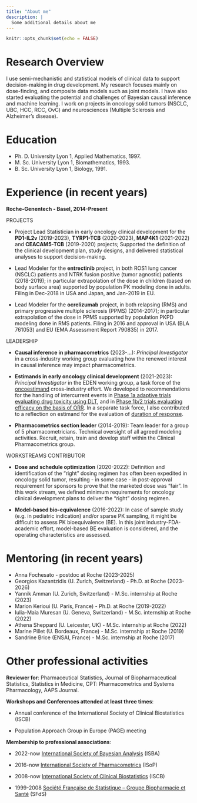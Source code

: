 ```yaml
---
title: "About me"
description: |
  Some additional details about me
---
```


```r
knitr::opts_chunk$set(echo = FALSE)
```


# Research Overview

I use semi-mechanistic and statistical models of clinical data to support decision-making in drug development. My research focuses mainly on dose-finding, and composite data models such as joint models. I have also started evaluating the potential and challenges of Bayesian causal inference and machine learning.
I work on projects in oncology solid tumors (NSCLC, UBC, HCC, RCC, OvC) and neurosciences (Multiple Sclerosis and Alzheimer's disease).

# Education

* Ph. D.  University Lyon 1, Applied Mathematics, 1997.
* M. Sc.  University Lyon 1, Biomathematics, 1993.
* B. Sc.  University Lyon 1, Biology, 1991.

# Experience (in recent years)

__Roche-Genentech - Basel, 2014-Present __

PROJECTS

* Project Lead Statistician in early oncology clinical development for the __PD1-IL2v__ (2019-2023), __TYRP1-TCB__ (2020-2023), __MAP4K1__ (2021-2022) and __CEACAM5-TCB__ (2019-2020) projects; Supported the definition of the clinical development plan, study designs, and delivered statistical analyses to support decision-making.

* Lead Modeler for the __entrectinib__ project, in both ROS1 lung cancer (NSCLC) patients and NTRK fusion positive (tumor agnostic) patients (2018-2019); in particular extrapolation of the dose in children (based on body surface area) supported by population PK modeling done in adults. Filing in Dec-2018 in USA and Japan, and Jan-2019 in EU.

* Lead Modeler for the __ocrelizumab__ project, in both relapsing (RMS) and primary progressive multiple sclerosis (PPMS) (2014-2017); in particular extrapolation of the dose in PPMS supported by population PKPD modeling done in RMS patients. Filing in 2016 and approval in USA (BLA 761053) and EU (EMA Assessment Report 790835) in 2017.

LEADERSHIP

* __Causal inference in pharmacometrics__ (2023-...): *Principal Investigator* in a cross-industry working group evaluating how the renewed interest in causal inference may impact pharmacometrics.

* __Estimands in early oncology clinical development__ (2021-2023): *Principal Investigator* in the EDEN working group, a task force of the [oncoestimand](https://oncoestimand.github.io/oncowg_webpage/docs/) cross-industry effort. We developed to recommendations for the handling of intercurrent events in [Phase 1a adaptive trials evaluating drug toxicity using DLT](https://doi.org/10.1080/19466315.2023.2296648), and in [Phase 1b/2 trials evaluating efficacy on the basis of ORR](https://onlinelibrary.wiley.com/doi/full/10.1002/pst.2319). In a separate task force, I also contributed to a reflection on estimand for the evaluation of [duration of response](https://onlinelibrary.wiley.com/doi/full/10.1002/pst.2340).

* __Pharmacometrics section leader__ (2014-2019): Team leader for a group of 5 pharmacometricians. Technical oversight of all agreed modeling activities. Recruit, retain, train and develop staff within the Clinical Pharmacometrics group.

WORKSTREAMS CONTRIBUTOR

* __Dose and schedule optimization__ (2020-2022): Definition and identification of the "right" dosing regimen has often been expedited in oncology solid tumor, resulting - in some case - in post-approval requirement for sponsors to prove that the marketed dose was "fair". In this work stream, we defined minimum requirements for oncology clinical development plans to deliver the "right" dosing regimen.

* __Model-based bio-equivalence__ (2016-2022): In case of sample study (e.g. in pediatric indication) and/or sparse PK sampling, it might be difficult to assess PK bioequivalence (BE). In this joint industry-FDA-academic effort, model-based BE evaluation is considered, and the operating characteristics are assessed.

# Mentoring (in recent years)

* Anna Fochesato - postdoc at Roche (2023-2025)
* Georgios Kazantzidis (U. Zurich, Switzerland) - Ph.D. at Roche (2023-2026)
* Yannik Amman (U. Zurich, Switzerland) - M.Sc. internship at Roche (2023)
* Marion Kerioui (U. Paris, France) - Ph.D. at Roche (2019-2022)
* Iulia-Maia Muresan (U. Geneva, Switzerland) - M.Sc. internship at Roche (2022)
* Athena Sheppard (U. Leicester, UK) - M.Sc. internship at Roche (2022)
* Marine Pillet (U. Bordeaux, France) - M.Sc. internship at Roche (2019) 
* Sandrine Brice (ENSAI, France) - M.Sc. internship at Roche (2017)

# Other professional activities

__Reviewer for__: Pharmaceutical Statistics, Journal of Biopharmaceutical Statistics, Statistics in Medicine, CPT: Pharmacometrics and Systems Pharmacology, AAPS Journal.

__Workshops and Conferences attended at least three times__:

* Annual conference of the International Society of Clinical Biostatistics (ISCB)

* Population Approach Group in Europe (PAGE) meeting

__Membership to professional associations__:

* 2022-now	[International Society of Bayesian Analysis](https://bayesian.org/) (ISBA)

* 2016-now 	[International Society of Pharmacometrics](http://www.go-isop.org/) (ISoP)

* 2008-now	[International Society of Clinical Biostatistics](https://iscb.international/) (ISCB)

* 1999-2008 [Société Française de Statistique – Groupe Biopharmacie et Santé](https://www.sfds.asso.fr/) (SFdS)


